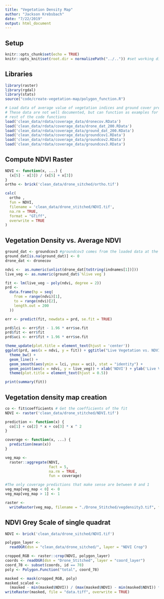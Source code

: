 ```yaml
---
title: "Vegetation Density Map"
author: "Jackson Krebsbach"
date: "7/22/2019"
output: html_document
---
```


## Setup
```r
knitr::opts_chunk$set(echo = TRUE)
knitr::opts_knit$set(root.dir = normalizePath("../..")) #set working directory to the project directory
```

## Libraries

```r
library(raster)
library(rgdal)
library(stats)
source("code/create-vegetation-map/polygon_function.R")

# Load data of average value of vegetation indices and ground cover predictions
# These data are not well documented, but can function as examples for how the
# rest of the code functions
load('clean_data/rdata/coverage_data/dronecov.RData')
load('clean_data/rdata/coverage_data/drone_dat_200.RData')
load('clean_data/rdata/coverage_data/ground_dat_200.RData')
load('clean_data/rdata/coverage_data/groundcov1.RData')
load('clean_data/rdata/coverage_data/groundcov2.RData')
load('clean_data/rdata/coverage_data/groundcov3.RData')
```

## Compute NDVI Raster

```r
NDVI <- function(x, ...) {
  (x[5] - x[3]) / (x[5] + x[3])
}
ortho <- brick('clean_data/drone_sitched/ortho.tif')

calc(
  ortho ,
  fun = NDVI,
  filename = 'clean_data/drone_stitched/NDVI.tif',
  na.rm = TRUE,
  format = "GTiff",
  overwrite = TRUE
)
```

## Vegetation Density vs. Average NDVI

```r
ground_dat <- groundcov3 #groundcov3 comes from the loaded data at the top of the file.
ground_dat[is.na(ground_dat)] <- 0
drone_dat <- dronecov

ndvi <-  as.numeric(unlist(drone_dat[toString(indnames[1])]))
live_veg <- as.numeric(ground_dat$`%live veg`)

fit <- lm(live_veg ~ poly(ndvi, degree = 2))
prd <-
  data.frame(hp = seq(
    from = range(ndvi)[1],
    to = range(ndvi)[2],
    length.out = 200
  ))

err <- predict(fit, newdata = prd, se.fit = TRUE)

prd$lci <- err$fit - 1.96 * err$se.fit
prd$fit <- err$fit
prd$uci <- err$fit + 1.96 * err$se.fit

theme_update(plot.title = element_text(hjust = 'center'))
ggplot(prd, aes(x = ndvi, y = fit)) + ggtitle("Live Vegetation vs. NDVI") +
  theme_bw() +
  geom_line() +
  geom_smooth(aes(ymin = lci, ymax = uci), stat = "identity") +
  geom_point(aes(x = ndvi, y = live_veg)) + xlab('NDVI') + ylab('Live Vegetation') +
  theme(plot.title = element_text(hjust = 0.5))

print(summary(fit))
```

## Vegetation density map creation

```r
co <- fit$coefficients # Get the coefficients of the fit
NDVI <- raster('clean_data/drone_stitched/NDVI.tif')

prediction <- function(x) {
  co[1] + co[2] * x + co[3] * x ^ 2
}

coverage <- function(x, ...) {
  prediction(mean(x))
}

veg_map <-
  raster::aggregate(NDVI,
                    fact = 5,
                    na.rm = TRUE,
                    fun = coverage)

#The only coverage predictions that make sense are between 0 and 1
veg_map[veg_map < 0] <- 0
veg_map[veg_map > 1] <- 1

raster <-
  writeRaster(veg_map, filename = "./Drone_Stitched/vegdensity3.tif", format = "GTiff")
```

## NDVI Grey Scale of single quadrat

```r
NDVI <- brick('clean_data/drone_sitched/NDVI.tif')

polygon_layer <-
  readOGR(dsn = "clean_data/drone_sitched/", layer = "NDVI Crop")

cropped_RGB <- raster::crop(NDVI, polygon_layer)
coords <- readOGR(dsn = "Drone_Stitched", layer = "coord_layer")
coord_78 <- subset(coords, id == 78)
poly <- Polygon.Function("total", coord_78)

masked <- mask(cropped_RGB, poly)
masked_scaled <-
  (masked - min(masked$NDVI)) / (max(masked$NDVI) - min(masked$NDVI)) * 255
writeRaster(masked, file = "data.tiff", overwrite = TRUE)
```



